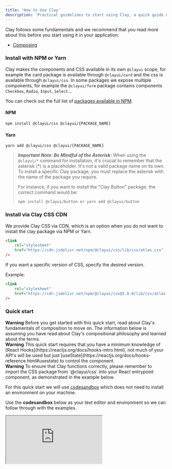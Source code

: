 ```yaml
---
title: 'How to Use Clay'
description: 'Practical guidelines to start using Clay, a quick guide on how to install components and css to get started.'
---
```


Clay follows some fundamentals and we recommend that you read more about this before you start using it in your application.

-   [Composing](https://clayui.com/docs/introduction/composition)

### Install with NPM or Yarn

Clay makes the components and CSS available in its own `@clayui` scope, for example the card package is available through `@clayui/card` and the css is available through `@clayui/css`. In some packages we expose multiple components, for example the `@clayui/form` package contains components `Checkbox`, `Radio`, `Input`, `Select`...

You can check out the full list of [packages available in NPM](https://www.npmjs.com/search?q=%40clayui).

#### NPM

```shell
npm install @clayui/css @clayui/{PACKAGE_NAME}
```

#### Yarn

```shell
yarn add @clayui/css @clayui/{PACKAGE_NAME}
```

> **_Important Note: Be Mindful of the Asterisk:_**
> When using the `@clayui/*` command for installation, it's crucial to remember that the asterisk (\*) is a placeholder. It's not a valid package name on its own. To install a specific Clay package, you must replace the asterisk with the name of the package you require.
>
> For instance, if you want to install the "Clay Button" package, the correct command would be:
>
> ```shell
> npm install @clayui/button or yarn add @clayui/button
> ```

### Install via Clay CSS CDN

We provide Clay CSS via CDN, which is an option when you do not want to install the clay package via NPM or Yarn.

```html
<link
	rel="stylesheet"
	href="https://cdn.jsdelivr.net/npm/@clayui/css/lib/css/atlas.css"
/>
```

If you want a specific version of CSS, specify the desired version.

Example:

```html
<link
	rel="stylesheet"
	href="https://cdn.jsdelivr.net/npm/@clayui/css@3.0.0/lib/css/atlas.css"
/>
```

### Quick start

<div className="clay-site-alert alert alert-warning">
	<strong className="lead">Warning</strong>
	Before you get started with this quick start, read about Clay's fundamentals
	of composition to move on. The information below is assuming you have read about
	Clay's compositional philosophy and learned about the terms.
</div>

<div className="clay-site-alert alert alert-warning">
	<strong className="lead">Warning</strong>
	This quick start requires that you have a minimum knowledge of [React Hooks](https://reactjs.org/docs/hooks-intro.html),
	not much of your API's will be used but just [useState](https://reactjs.org/docs/hooks-reference.html#usestate)
	to control the component.
</div>

<div className="clay-site-alert alert alert-warning">
	<strong className="lead">Warning</strong>
	To ensure that Clay functions correctly, please remember to import the CSS package
	from `@clayui/css` into your React entrypoint component, as demonstrated in the
	example below.
</div>

For this quick start we will use [codesandbox](https://codesandbox.io/) which does not need to install an environment on your machine.

Use the **codesandbox** below as your text editor and environment so we can follow through with the examples.

<iframe
	src="https://codesandbox.io/embed/intelligent-resonance-dlpgp?fontsize=14&view=editor"
	title="quick-start-clay"
	allow="geolocation; microphone; camera; midi; vr; accelerometer; gyroscope; payment; ambient-light-sensor; encrypted-media; usb"
	style={{
		width: '100%',
		height: '500px',
		border: 0,
		borderRadius: '4px',
		overflow: 'hidden',
	}}
	sandbox="allow-modals allow-forms allow-popups allow-scripts allow-same-origin"
/>

Let's use the **DropDown** component `@clayui/drop-down` and understand how the compositing philosophy works for this component so you can start replicating on other components.

<div className="clay-site-alert alert alert-info">
	<strong className="lead">Info</strong>
	You can check the [ClayDropDown](https://clayui.com/docs/components/drop-down)
	package documentation for its API and usage philosophy.
</div>

Before we get started, let's import the main packages that we will use to create a low-level Drop Down with Clay components.

```jsx
import {ClayCheckbox, ClayRadio} from '@clayui&#x2215;form';
import ClayButton from '@clayui&#x2215;button';
import ClayDropDown from '@clayui&#x2215;drop-down';
```

<div className="clay-site-alert alert alert-info">
	<strong className="lead">Info</strong>
	These packages are installed in the sandbox environment, so feel free to fork
	the environment if you want to test with other Clay components.
</div>

As you learned from [Clay's compositional philosophy](https://clayui.com/docs/introduction/composition), we are using a low-level DropDown component, as its essence is a controlled component and for that you need to control DropDown's expand state. Let's use React's [useState](https://reactjs.org/docs/hooks-reference.html#usestate) to control the state.

```js
const [expand, setExpand] = useState(false);
```

Soon after we can add the components to see rendered on the screen.

```jsx
<ClayDropDown
	active={expand}
	onActiveChange={setExpand}
	trigger={<ClayButton>{'Click Me'}</ClayButton>}
/>
```

At first we are seeing only ClayButton being rendered with empty DropDown, as it is a low-level component we need to compose DropDown content with other components to see a list of actions or add whatever you want inside.

Try this:

```jsx
<ClayDropDown
	active={expand}
	onActiveChange={setExpand}
	trigger={<ClayButton>{'Click Me'}</ClayButton>}
>
	<h1>Menu</h1>
</ClayDropDown>
```

Now we can compose with other Clay components and add a Checkbox and Radio to the content.

```jsx
<ClayDropDown
	active={expand}
	onActiveChange={setExpand}
	trigger={<ClayButton>{'Click Me'}</ClayButton>}
>
	<ClayDropDown.ItemList>
		<ClayDropDown.Item href="#1">Linkable</ClayDropDown.Item>
		<ClayDropDown.Item>
			<ClayCheckbox checked label="Checkbox" onChange={() => {}} />
		</ClayDropDown.Item>
		<ClayDropDown.Item>
			<ClayRadio checked label="Radio" value="radio" />
		</ClayDropDown.Item>
	</ClayDropDown.ItemList>
</ClayDropDown>
```

Low-level components in Clay allow you to compose and add your own rules, allowing you to achieve your design standards that are tied to Lexicon fundamentals. A team that follows the Lexicon team's predicted behaviors and cases can use the high-level components that help you code faster.

See the same example above being reflected in a high-level component.

```js
import ClayDropDown, {ClayDropDownWithItems} from '@clayui&#x2215;drop-down';
```

```jsx
<ClayDropDownWithItems
	items={[
		{
			href: '#linkable',
			label: 'linkable',
		},
		{
			checked: true,
			label: 'Checkbox',
			type: 'checkbox',
		},
		{
			label: 'Radio',
			type: 'radio',
			value: 'radio',
		},
	]}
	trigger={<ClayButton>{'Click Me'}</ClayButton>}
/>
```

If you had problems, this is the final sandbox with all the examples described above.

<iframe
	src="https://codesandbox.io/embed/quick-start-clay-23xtz?fontsize=14"
	title="quick-start-clay-finale"
	allow="geolocation; microphone; camera; midi; vr; accelerometer; gyroscope; payment; ambient-light-sensor; encrypted-media; usb"
	style={{
		width: '100%',
		height: '500px',
		border: 0,
		borderRadius: '4px',
		overflow: 'hidden',
	}}
	sandbox="allow-modals allow-forms allow-popups allow-scripts allow-same-origin"
/>

